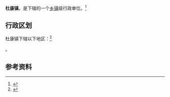 {{中国乡级行政区|61/05/27/103/000}}

'''杜康镇'''，是{{PRC admin/fullname|61/05/27/103/000|3}}下辖的一个[[乡镇|乡镇]]级行政单位。<ref>{{PRC admin/ref sgc|{{PRC admin/parent|61/05/27/103/000}}}}</ref>

== 行政区划 ==

杜康镇下辖以下地区：<ref>{{PRC admin/ref sgc|61/05/27/103/000}}</ref>

{{PRC admin/children|61/05/27/103/000}}。

== 参考资料 ==

{{reflist}}

{{行政区划小作品}}
{{PRC admin/navcat|61/05/27/103/000}}